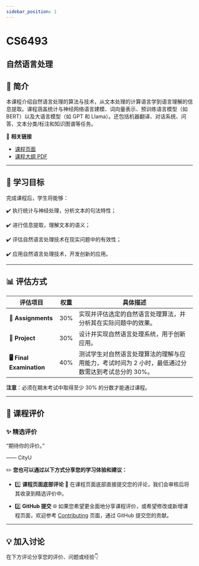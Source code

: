 ```yaml
---
sidebar_position: 1
---
```


# CS6493
## 自然语言处理

## **📘 简介**
本课程介绍自然语言处理的算法与技术，从文本处理的计算语言学到语言理解的信息提取。课程涵盖统计与神经网络语言建模、词向量表示、预训练语言模型（如 BERT）以及大语言模型（如 GPT 和 Llama）。还包括机器翻译、对话系统、问答、文本分类/标注和知识图谱等任务。

🔗 **相关链接**
- [课程页面](https://www.cityu.edu.hk/catalogue/pg/202425/course/CS6493.htm)
- [课程大纲 PDF](https://www.cityu.edu.hk/catalogue/pg/202425/course/CS6493.pdf)

---

## **🎯 学习目标**

完成课程后，学生将能够：

✔️ 执行统计与神经处理，分析文本的句法特性；

✔️ 进行信息提取，理解文本的语义；

✔️ 评估自然语言处理技术在现实问题中的有效性；

✔️ 应用自然语言处理技术，开发创新的应用。

---

## **📊 评估方式**

| **评估项目**              | **权重** | **具体描述**                                                                                       |
|--------------------------|---------|---------------------------------------------------------------------------------------------------|
| **📝 Assignments**         | 30%     | 实现并评估选定的自然语言处理算法，并分析其在实际问题中的效果。                                          |
| **📄 Project**             | 30%     | 设计并实现自然语言处理系统，用于创新应用。                                                          |
| **🖥️ Final Examination**    | 40%     | 测试学生对自然语言处理算法的理解与应用能力，考试时间为 2 小时，最低通过分数需达到考试总分的 30%。            |

**注意**：必须在期末考试中取得至少 30% 的分数才能通过课程。

---

## **💬 课程评价**

### ✨ **精选评价**
<div className={commentStyles.commentBox}>
    <p className={commentStyles.commentText}>
        “期待你的评价。”
    </p>
    <p className={commentStyles.commentAuthor}>—— CityU</p>
</div>

✏️ **您也可以通过以下方式分享您的学习体验和建议：**

- 1️⃣ **课程页面底部评论**
💬 在课程页面底部直接提交您的评论，我们会审核后将其收录到精选评价中。

- 2️⃣ **GitHub 提交**
🌐 如果您希望更全面地分享课程评价，或希望修改或新增课程页面，欢迎参考 [Contributing](/contributing) 页面，通过 GitHub 提交您的贡献。




---

## **💡 加入讨论**

在下方评论分享您的评价、问题或经验👇
<Utterances />